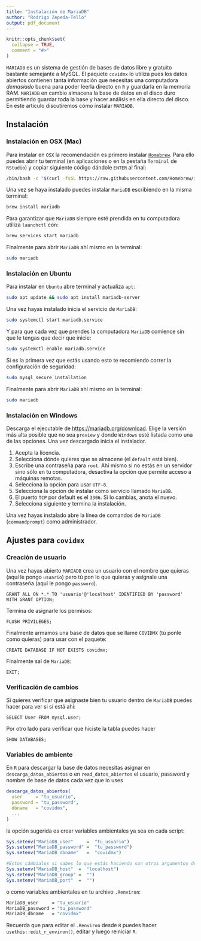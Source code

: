 ```yaml
---
title: "Instalación de MariaDB"
author: "Rodrigo Zepeda-Tello"
output: pdf_document
---
```


```r
knitr::opts_chunk$set(
  collapse = TRUE,
  comment = "#>"
)
```

`MARIADB` es un sistema de gestión de bases de datos libre y gratuito bastante semejante a MySQL. 
El paquete `covidmx` lo utiliza pues los datos abiertos contienen tanta información que necesitas
una computadora _demasiado_ buena para poder leerla directo en `R` y guardarla en la memoria RAM. 
`MARIADB` en cambio almacena la base de datos en el disco duro permitiendo guardar toda la base y 
hacer análisis en ella directo del disco. En este artículo discutiremos cómo instalar `MARIADB`. 

## Instalación 

### Instalación en OSX (Mac)

Para instalar en `OSX` la recomendación es primero instalar [`Homebrew`](https://brew.sh/). Para 
ello puedes abrir tu terminal (en aplicaciones o en la pestaña `Terminal` de `RStudio`) y copiar
siguiente código dándole `ENTER` al final:

```bash
/bin/bash -c "$(curl -fsSL https://raw.githubusercontent.com/Homebrew/install/HEAD/install.sh)"
```

Una vez se haya instalado puedes instalar `MariaDB` escribiendo en la misma terminal:

```bash
brew install mariadb
```

Para garantizar que `MariaDB` siempre esté prendida en tu computadora utiliza `launchctl` con:
```bash
brew services start mariadb
```

Finalmente para abrir `MariaDB` ahí mismo en la terminal:

```bash
sudo mariadb
```

### Instalación en Ubuntu

Para instalar en `Ubuntu` abre terminal y actualiza `apt`:

```bash
sudo apt update && sudo apt install mariadb-server
```

Una vez hayas instalado inicia el servicio de `MariaDB`:
```bash
sudo systemctl start mariadb.service
```

Y para que cada vez que prendes la computadora `MariaDB` comience sin que le tengas que decir que inicie: 
```bash
sudo systemctl enable mariadb.service
```

Si es la primera vez que estás usando esto te recomiendo correr la configuración de seguridad: 

```bash
sudo mysql_secure_installation
```

Finalmente para abrir `MariaDB` ahí mismo en la terminal:

```bash
sudo mariadb
```

### Instalación en Windows

Descarga el ejecutable de [https://mariadb.org/download](https://mariadb.org/download). Elige la versión más alta posible que no sea `preview` y donde `Windows` esté listada como una de las opciones. Una vez descargado inicia el instalador. 

  1. Acepta la licencia. 
  2. Selecciona dónde quieres que se almacene (el `default` está bien).
  3. Escribe una contraseña para `root`. Ahí mismo si no estás en un servidor sino sólo en tu 
  computadora, desactiva la opción que permite acceso a máquinas remotas. 
  4. Selecciona la opción para usar `UTF-8`. 
  5. Selecciona la opción de instalar como servicio llamado `MariaDB`. 
  6. El puerto `TCP` por default es el `3306`. Si lo cambias, anota el nuevo. 
  7. Selecciona siguiente y termina la instalación. 
  
Una vez hayas instalado abre la línea de comandos de `MariaDB` (`commandprompt`) como administrador.   

## Ajustes para `covidmx`

### Creación de usuario 

Una vez hayas abierto `MARIADB` crea un usuario con el nombre que quieras (aquí le pongo `usuario`)
pero tú pon lo que quieras y asígnale una contraseña (aquí le pongo `password`). 

```mariadb
GRANT ALL ON *.* TO 'usuario'@'localhost' IDENTIFIED BY 'password' WITH GRANT OPTION;
```

Termina de asignarle los permisos:
```mariadb
FLUSH PRIVILEGES;
```

Finalmente armamos una base de datos que se llame `COVIDMX` (tú ponle como quieras) para usar con el paquete:

```mariadb
CREATE DATABASE IF NOT EXISTS covidmx;
```

Finalmente sal de `MariaDB`:

```mariadb
EXIT;
```

### Verificación de cambios

Si quieres verificar que asignaste bien tu usuario dentro de `MariaDB` puedes hacer para ver si sí está ahí: 

```mariadb
SELECT User FROM mysql.user;
```

Por otro lado para verificar que hiciste la tabla puedes hacer

```mariadb
SHOW DATABASES;
```

### Variables de ambiente

En `R` para descargar la base de datos necesitas asignar en `descarga_datos_abiertos` o en `read_datos_abiertos` el usuario, password y nombre de base de datos cada vez que lo uses

```r
descarga_datos_abiertos(
  user     = "tu_usuario",
  password = "tu_password",
  dbname   = "covidmx",
  ...
)
```

la opción sugerida es crear variables ambientales ya sea en cada script: 

```r
Sys.setenv("MariaDB_user"     =  "tu_usuario")
Sys.setenv("MariaDB_password" =  "tu_password")
Sys.setenv("MariaDB_dbname"   =  "covidmx")

#Estos cámbialos si sabes lo que estás haciendo son otros argumentos de DBI::dbConnect 
Sys.setenv("MariaDB_host"  =  "localhost")
Sys.setenv("MariaDB_group" =  "")
Sys.setenv("MariaDB_port"  =  "")
```

o como variables ambientales en tu archivo `.Renviron`:
```bash
MariaDB_user     = "tu_usuario"
MariaDB_password = "tu_password"
MariaDB_dbname   = "covidmx"
```

Recuerda que para editar el `.Renviron` desde `R` puedes hacer `usethis::edit_r_environ()`, editar y luego reiniciar `R`. 
